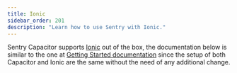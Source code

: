 ```yaml
---
title: Ionic
sidebar_order: 201
description: "Learn how to use Sentry with Ionic."
---
```


Sentry Capacitor supports [Ionic](https://ionicframework.com/) out of the box, the documentation below is similar to the one at [Getting Started documentation](/platforms/javascript/guides/capacitor/) since the setup of both Capacitor and Ionic are the same without the need of any additional change.

<PlatformContent includePath="../getting-started-install" />

<PlatformContent includePath="../getting-started-config" />
